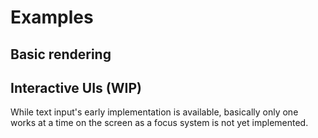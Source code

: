 

# Examples

## Basic rendering

<Example1 />

## Interactive UIs (WIP)

While text input's early implementation is available, basically only one works at a time on the screen as a focus system is not yet implemented.

<ExamplePicker />
